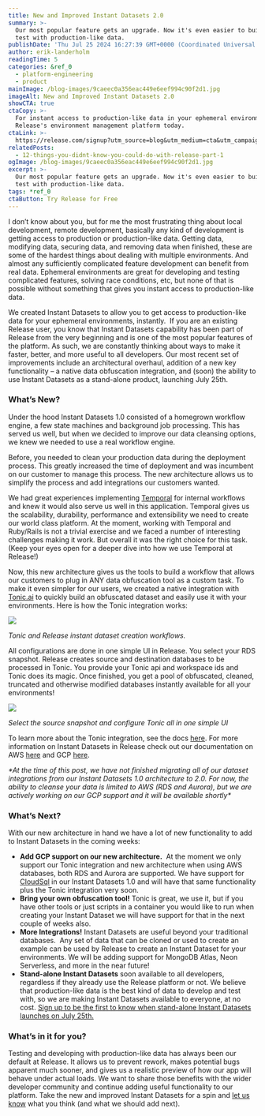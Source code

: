 ```yaml
---
title: New and Improved Instant Datasets 2.0
summary: >-
  Our most popular feature gets an upgrade. Now it's even easier to build and
  test with production-like data.
publishDate: 'Thu Jul 25 2024 16:27:39 GMT+0000 (Coordinated Universal Time)'
author: erik-landerholm
readingTime: 5
categories: &ref_0
  - platform-engineering
  - product
mainImage: /blog-images/9caeec0a356eac449e6eef994c90f2d1.jpg
imageAlt: New and Improved Instant Datasets 2.0
showCTA: true
ctaCopy: >-
  For instant access to production-like data in your ephemeral environments, try
  Release's environment management platform today.
ctaLink: >-
  https://release.com/signup?utm_source=blog&utm_medium=cta&utm_campaign=blog-cta&utm_content=new-and-improved-instant-datasets
relatedPosts:
  - 12-things-you-didnt-know-you-could-do-with-release-part-1
ogImage: /blog-images/9caeec0a356eac449e6eef994c90f2d1.jpg
excerpt: >-
  Our most popular feature gets an upgrade. Now it's even easier to build and
  test with production-like data.
tags: *ref_0
ctaButton: Try Release for Free
---
```


I don’t know about you, but for me the most frustrating thing about local development, remote development, basically any kind of development is getting access to production or production-like data. Getting data, modifying data, securing data, and removing data when finished, these are some of the hardest things about dealing with multiple environments. And almost any sufficiently complicated feature development can benefit from real data. Ephemeral environments are great for developing and testing complicated features, solving race conditions, etc, but none of that is possible without something that gives you instant access to production-like data.

We created Instant Datasets to allow you to get access to production-like data for your ephemeral environments, instantly.  If you are an existing Release user, you know that Instant Datasets capability has been part of Release from the very beginning and is one of the most popular features of the platform. As such, we are constantly thinking about ways to make it faster, better, and more useful to all developers. Our most recent set of improvements include an architectural overhaul, addition of a new key functionality – a native data obfuscation integration, and (soon) the ability to use Instant Datasets as a stand-alone product, launching July 25th.

### What’s New?

Under the hood Instant Datasets 1.0 consisted of a homegrown workflow engine, a few state machines and background job processing. This has served us well, but when we decided to improve our data cleansing options, we knew we needed to use a real workflow engine.

Before, you needed to clean your production data during the deployment process. This greatly increased the time of deployment and was incumbent on our customer to manage this process. The new architecture allows us to simplify the process and add integrations our customers wanted.

We had great experiences implementing [Temporal](https://github.com/temporalio/temporal) for internal workflows and knew it would also serve us well in this application. Temporal gives us the scalability, durability, performance and extensibility we need to create our world class platform. At the moment, working with Temporal and Ruby/Rails is not a trivial exercise and we faced a number of interesting challenges making it work. But overall it was the right choice for this task. (Keep your eyes open for a deeper dive into how we use Temporal at Release!)

Now, this new architecture gives us the tools to build a workflow that allows our customers to plug in ANY data obfuscation tool as a custom task. To make it even simpler for our users, we created a native integration with [Tonic.ai](http://tonic.ai/) to quickly build an obfuscated dataset and easily use it with your environments. Here is how the Tonic integration works:

![](/blog-images/9b9c951a1aa3dc01dde04a001cb18cc0.png)

_Tonic and Release instant dataset creation workflows._

All configurations are done in one simple UI in Release. You select your RDS snapshot. Release creates source and destination databases to be processed in Tonic. You provide your Tonic api and workspace ids and Tonic does its magic. Once finished, you get a pool of obfuscated, cleaned, truncated and otherwise modified databases instantly available for all your environments!

![](/blog-images/2033fb58c0704aac9a6081f68f8f3a7e.png)

_Select the source snapshot and configure Tonic all in one simple UI_

To learn more about the Tonic integration, see the docs [here](https://docs.release.com/reference-documentation/instant-dataset-tasks/tonic-cloud). For more information on Instant Datasets in Release check out our documentation on AWS [here](https://docs.release.com/reference-documentation/instant-datasets-aws) and GCP [here](https://docs.release.com/reference-documentation/instant-datasets-gcp).

_\*At the time of this post, we have not finished migrating all of our dataset integrations from our Instant Datasets 1.0 architecture to 2.0. For now, the ability to cleanse your data is limited to AWS (RDS and Aurora), but we are actively working on our GCP support and it will be available shortly\*_  

### What’s Next?

With our new architecture in hand we have a lot of new functionality to add to Instant Datasets in the coming weeks:
*   **Add GCP support on our new architecture.**  At the moment we only support our Tonic integration and new architecture when using AWS databases, both RDS and Aurora are supported. We have support for [CloudSql](https://cloud.google.com/sql) in our Instant Datasets 1.0 and will have that same functionality plus the Tonic integration very soon.
*   **Bring your own obfuscation tool!** Tonic is great, we use it, but if you have other tools or just scripts in a container you would like to run when creating your Instant Dataset we will have support for that in the next couple of weeks also.
*   **More Integrations!** Instant Datasets are useful beyond your traditional databases.  Any set of data that can be cloned or used to create an example can be used by Release to create an Instant Dataset for your environments. We will be adding support for MongoDB Atlas, Neon Serverless, and more in the near future!
*   **Stand-alone Instant Datasets** soon available to all developers, regardless if they already use the Release platform or not. We believe that production-like data is the best kind of data to develop and test with, so we are making Instant Datasets available to everyone, at no cost. [Sign up to be the first to know when stand-alone Instant Datasets launches on July 25th.](https://www2.release.com/instant-datasets)

### What’s in it for you?

Testing and developing with production-like data has always been our default at Release. It allows us to prevent rework, makes potential bugs apparent much sooner, and gives us a realistic preview of how our app will behave under actual loads. We want to share those benefits with the wider developer community and continue adding useful functionality to our platform. Take the new and improved Instant Datasets for a spin and [let us know](mailto:hello@release.com) what you think (and what we should add next).
